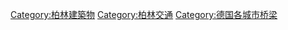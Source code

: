 [[Category:柏林建築物|Category:柏林建築物]]
[[Category:柏林交通|Category:柏林交通]]
[[Category:德国各城市桥梁|Category:德国各城市桥梁]]